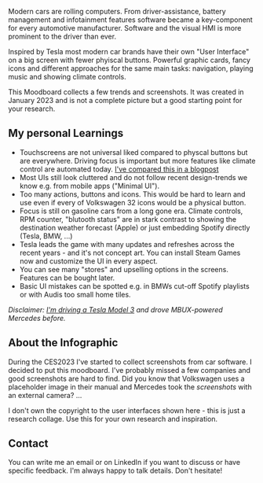 Modern cars are rolling computers. From driver-assistance, battery management and infotainment features software became a key-component for every automotive manufacturer. Software and the visual HMI is more prominent to the driver than ever.

Inspired by Tesla most modern car brands have their own "User Interface" on a big screen with fewer phyiscal buttons. Powerful graphic cards, fancy icons and different approaches for the same main tasks: navigation, playing music and showing climate controls.

This Moodboard collects a few trends and screenshots. It was created in January 2023 and is not a complete picture but a good starting point for your research.

## My personal Learnings

- Touchscreens are not universal liked compared to physcal buttons but are everywhere. Driving focus is important but more features like climate control are automated today. [I've compared this in a blogpost](/blog/car-ui-tesla)
- Most UIs still look cluttered and do not follow recent design-trends we know e.g. from mobile apps ("Minimal UI").
- Too many actions, buttons and icons. This would be hard to learn and use even if every of Volkswagen 32 icons would be a physical button. 
- Focus is still on gasoline cars from a long gone era. Climate controls, RPM counter, "blutooth status" are in stark contrast to showing the destination weather forecast (Apple) or just embedding Spotify directly (Tesla, BMW, ...)
- Tesla leads the game with many updates and refreshes across the recent years - and it's not concept art. You can install Steam Games now and customize the UI in every aspect.
- You can see many "stores" and upselling options in the screens. Features can be bought later.
- Basic UI mistakes can be spotted e.g. in BMWs cut-off Spotify playlists or with Audis too small home tiles.

_Disclaimer: [I'm driving a Tesla Model 3](/conversation-starter) and drove MBUX-powered Mercedes before._

## About the Infographic

During the CES2023 I've started to collect screenshots from car software. I decided to put this moodboard. I've probably missed a few companies and good screenshots are hard to find. Did you know that Volkswagen uses a placeholder image in their manual and Mercedes took the _screenshots_ with an external camera? …

I don't own the copyright to the user interfaces shown here - this is just a research collage. Use this for your own research and inspiration.

## Contact
You can write me an email or on LinkedIn if you want to discuss or have specific feedback. I'm always happy to talk details. Don't hesitate!
